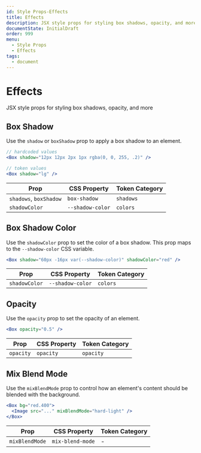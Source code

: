 ```yaml
---
id: Style Props-Effects
title: Effects
description: JSX style props for styling box shadows, opacity, and more
documentState: InitialDraft
order: 999
menu:
  - Style Props
  - Effects
tags:
  - document
---
```


# Effects

JSX style props for styling box shadows, opacity, and more

## Box Shadow

Use the `shadow` or `boxShadow` prop to apply a box shadow to an element.

```jsx
// hardcoded values
<Box shadow="12px 12px 2px 1px rgba(0, 0, 255, .2)" />

// token values
<Box shadow="lg" />
```

| Prop                   | CSS Property     | Token Category |
| ---------------------- | ---------------- | -------------- |
| `shadows`, `boxShadow` | `box-shadow`     | `shadows`      |
| `shadowColor`          | `--shadow-color` | `colors`       |

## Box Shadow Color

Use the `shadowColor` prop to set the color of a box shadow. This prop maps to
the `--shadow-color` CSS variable.

```jsx
<Box shadow="60px -16px var(--shadow-color)" shadowColor="red" />
```

| Prop          | CSS Property     | Token Category |
| ------------- | ---------------- | -------------- |
| `shadowColor` | `--shadow-color` | `colors`       |

## Opacity

Use the `opacity` prop to set the opacity of an element.

```jsx
<Box opacity="0.5" />
```

| Prop      | CSS Property | Token Category |
| --------- | ------------ | -------------- |
| `opacity` | `opacity`    | `opacity`      |

## Mix Blend Mode

Use the `mixBlendMode` prop to control how an element's content should be
blended with the background.

```jsx
<Box bg="red.400">
  <Image src="..." mixBlendMode="hard-light" />
</Box>
```

| Prop           | CSS Property     | Token Category |
| -------------- | ---------------- | -------------- |
| `mixBlendMode` | `mix-blend-mode` | -              |
